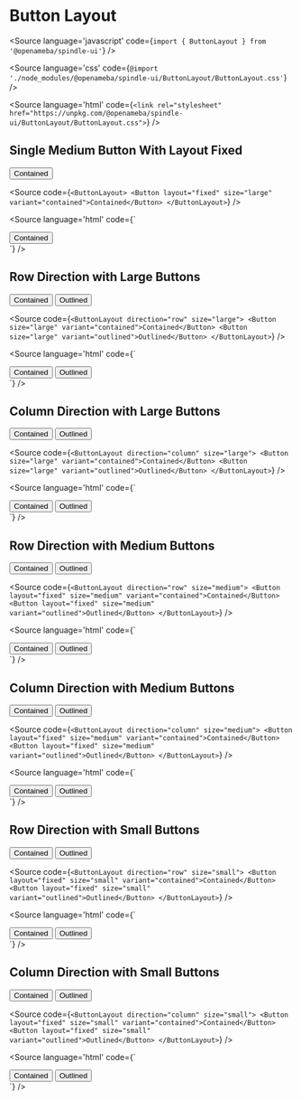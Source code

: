 
# Button Layout

<Meta title="ButtonLayout" component={ButtonLayout} />

<Source
  language='javascript'
  code={`import { ButtonLayout } from '@openameba/spindle-ui'`}
/>

<Source
  language='css'
  code={`@import './node_modules/@openameba/spindle-ui/ButtonLayout/ButtonLayout.css'`}
/>

<Source
  language='html'
  code={`<link rel="stylesheet" href="https://unpkg.com/@openameba/spindle-ui/ButtonLayout/ButtonLayout.css">`}
/>

## Single Medium Button With Layout Fixed

<Preview withSource="open">
  <Story name="Single Medium Button With Layout Fixed">
    <ButtonLayout>
      <Button layout="fixed" size="medium" variant="contained">Contained</Button>
    </ButtonLayout>
  </Story>
</Preview>

<Source
  code={`
<ButtonLayout>
  <Button layout="fixed" size="large" variant="contained">Contained</Button>
</ButtonLayout>
  `}
/>

<Source
  language='html'
  code={`
<div class="spui-ButtonLayout">
  <button class="spui-Button spui-Button--fixed spui-Button--large spui-Button--contained">Contained</button>
</div>
  `}
/>

## Row Direction with Large Buttons

<Preview withSource="open">
  <Story name="Row Direction with Large Buttons">
    <ButtonLayout direction="row" size="large">
      <Button size="large" variant="contained">Contained</Button>
      <Button size="large" variant="outlined">Outlined</Button>
    </ButtonLayout>
  </Story>
</Preview>

<Source
  code={`
<ButtonLayout direction="row" size="large">
  <Button size="large" variant="contained">Contained</Button>
  <Button size="large" variant="outlined">Outlined</Button>
</ButtonLayout>
  `}
/>

<Source
  language='html'
  code={`
<div class="spui-ButtonLayout spui-ButtonLayout--row spui-ButtonLayout--large">
  <button class="spui-Button spui-Button--large spui-Button--contained">Contained</button>
  <button class="spui-Button spui-Button--large spui-Button--outlined">Outlined</button>
</div>
  `}
/>

## Column Direction with Large Buttons

<Preview withSource="open">
  <Story name="Column Direction with Large Buttons">
    <ButtonLayout direction="column" size="large">
      <Button variant="contained">Contained</Button>
      <Button variant="outlined">Outlined</Button>
    </ButtonLayout>
  </Story>
</Preview>

<Source
  code={`
<ButtonLayout direction="column" size="large">
  <Button size="large" variant="contained">Contained</Button>
  <Button size="large" variant="outlined">Outlined</Button>
</ButtonLayout>
  `}
/>

<Source
  language='html'
  code={`
<div class="spui-ButtonLayout spui-ButtonLayout--column spui-ButtonLayout--large">
  <button class="spui-Button spui-Button--large spui-Button--contained">Contained</button>
  <button class="spui-Button spui-Button--large spui-Button--outlined">Outlined</button>
</div>
  `}
/>

## Row Direction with Medium Buttons

<Preview withSource="open">
  <Story name="Row Direction with Medium Buttons">
    <ButtonLayout direction="row" size="medium">
      <Button layout="fixed" size="medium" variant="contained">Contained</Button>
      <Button layout="fixed" size="medium" variant="outlined">Outlined</Button>
    </ButtonLayout>
  </Story>
</Preview>

<Source
  code={`
<ButtonLayout direction="row" size="medium">
  <Button layout="fixed" size="medium" variant="contained">Contained</Button>
  <Button layout="fixed" size="medium" variant="outlined">Outlined</Button>
</ButtonLayout>
  `}
/>

<Source
  language='html'
  code={`
<div class="spui-ButtonLayout spui-ButtonLayout--row spui-ButtonLayout--medium">
  <button class="spui-Button spui-Button--fixed spui-Button--medium spui-Button--contained">Contained</button>
  <button class="spui-Button spui-Button--fixed spui-Button--medium spui-Button--outlined">Outlined</button>
</div>
  `}
/>

## Column Direction with Medium Buttons

<Preview withSource="open">
  <Story name="Column Direction with Medium Buttons">
    <ButtonLayout direction="column" size="medium">
      <Button layout="fixed" size="medium" variant="contained">Contained</Button>
      <Button layout="fixed" size="medium" variant="outlined">Outlined</Button>
    </ButtonLayout>
  </Story>
</Preview>

<Source
  code={`
<ButtonLayout direction="column" size="medium">
  <Button layout="fixed" size="medium" variant="contained">Contained</Button>
  <Button layout="fixed" size="medium" variant="outlined">Outlined</Button>
</ButtonLayout>
  `}
/>

<Source
  language='html'
  code={`
<div class="spui-ButtonLayout spui-ButtonLayout--column spui-ButtonLayout--medium">
  <button class="spui-Button spui-Button--fixed spui-Button--medium spui-Button--contained">Contained</button>
  <button class="spui-Button spui-Button--fixed spui-Button--medium spui-Button--outlined">Outlined</button>
</div>
  `}
/>

## Row Direction with Small Buttons

<Preview withSource="open">
  <Story name="Row Direction with Small Buttons">
    <ButtonLayout direction="row" size="small">
      <Button layout="fixed" size="small" variant="contained">Contained</Button>
      <Button layout="fixed" size="small" variant="outlined">Outlined</Button>
    </ButtonLayout>
  </Story>
</Preview>

<Source
  code={`
<ButtonLayout direction="row" size="small">
  <Button layout="fixed" size="small" variant="contained">Contained</Button>
  <Button layout="fixed" size="small" variant="outlined">Outlined</Button>
</ButtonLayout>
  `}
/>

<Source
  language='html'
  code={`
<div class="spui-ButtonLayout spui-ButtonLayout--row spui-ButtonLayout--small">
  <button class="spui-Button spui-Button--fixed spui-Button--small spui-Button--contained">Contained</button>
  <button class="spui-Button spui-Button--fixed spui-Button--small spui-Button--outlined">Outlined</button>
</div>
  `}
/>

## Column Direction with Small Buttons

<Preview withSource="open">
  <Story name="Column Direction with Small Buttons">
    <ButtonLayout direction="column" size="small">
      <Button layout="fixed" size="small" variant="contained">Contained</Button>
      <Button layout="fixed" size="small" variant="outlined">Outlined</Button>
    </ButtonLayout>
  </Story>
</Preview>

<Source
  code={`
<ButtonLayout direction="column" size="small">
  <Button layout="fixed" size="small" variant="contained">Contained</Button>
  <Button layout="fixed" size="small" variant="outlined">Outlined</Button>
</ButtonLayout>
  `}
/>

<Source
  language='html'
  code={`
<div class="spui-ButtonLayout spui-ButtonLayout--column spui-ButtonLayout--small">
  <button class="spui-Button spui-Button--fixed spui-Button--small spui-Button--contained">Contained</button>
  <button class="spui-Button spui-Button--fixed spui-Button--small spui-Button--outlined">Outlined</button>
</div>
  `}
/>
